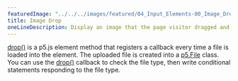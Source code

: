 ---
featuredImage: "../../../images/featured/04_Input_Elements-00_Image_Drop-thumbnail.png"
title: Image Drop
oneLineDescription: Display an image that the page visitor dragged and dropped.
---

<a href="https://p5js.org/reference/#/p5.Element/drop" target="_blank">drop()</a>
is a p5.js element method that registers a callback every time a file is loaded 
into the element. The uploaded file is created into a 
<a href="https://p5js.org/reference/#/p5.File" target="_blank">p5.File</a> 
class. You can use the 
<a href="https://p5js.org/reference/#/p5.Element/drop" target="_blank">drop()</a> 
callback to check the file type, then write conditional statements responding to 
the file type.